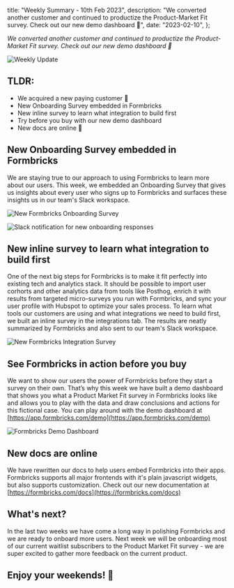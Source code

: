 


  title: "Weekly Summary - 10th Feb 2023",
  description:
    "We converted another customer and continued to productize the Product-Market Fit survey. Check out our new demo dashboard 🕺",
  date: "2023-02-10",
};

_We converted another customer and continued to productize the Product-Market Fit survey. Check out our new demo dashboard 🕺_

<Image src={HeaderImage} alt="Weekly Update" className="rounded-lg" />

## TLDR:

- We acquired a new paying customer 🎉
- New Onboarding Survey embedded in Formbricks
- New inline survey to learn what integration to build first
- Try before you buy with our new demo dashboard
- New docs are online 📗

## New Onboarding Survey embedded in Formbricks

We are staying true to our approach to using Formbricks to learn more about our users.
This week, we embedded an Onboarding Survey that gives us insights about every user who signs up to Formbricks and surfaces these insights us in our team's Slack workspace.

<Image src={OnboadingSurvey} alt="New Formbricks Onboarding Survey" className="rounded-lg" />

<Image
  src={OnboadingNotification}
  alt="Slack notification for new onboarding responses"
  className="rounded-lg"
/>

## New inline survey to learn what integration to build first

One of the next big steps for Formbricks is to make it fit perfectly into existing tech and analytics stack. It should be possible to import user corhorts and other analytics data from tools like Posthog, enrich it with results from targeted micro-surveys you run with Formbricks, and sync your user profile with Hubspot to optimize your sales process.
To learn what tools our customers are using and what integrations we need to build first, we built an inline survey in the integrations tab. The results are neatly summarized by Formbricks and also sent to our team's Slack workspace.

<Image src={IntegrationSurvey} alt="New Formbricks Integration Survey" className="rounded-lg" />

## See Formbricks in action before you buy

We want to show our users the power of Formbricks before they start a survey on their own. That’s why this week we have built a demo dashboard that shows you what a Product Market Fit survey in Formbricks looks like and allows you to play with the data and draw conclusions and actions for this fictional case. You can play around with the demo dashboard at [https://app.formbricks.com/demo](https://app.formbricks.com/demo)

<Image src={DemoDashboard} alt="Formbricks Demo Dashboard" className="rounded-lg" />

## New docs are online

We have rewritten our docs to help users embed Formbricks into their apps. Formbricks supports all major frontends with it's plain javascript widgets, but also supports customization. Check out our new documentation at [https://formbricks.com/docs](https://formbricks.com/docs)

## What's next?

In the last two weeks we have come a long way in polishing Formbricks and we are ready to onboard more users. Next week we will be onboarding most of our current waitlist subscribers to the Product Market Fit survey - we are super excited to gather more feedback on the current product.

## Enjoy your weekends! 🍰

<NewsletterSignup />

